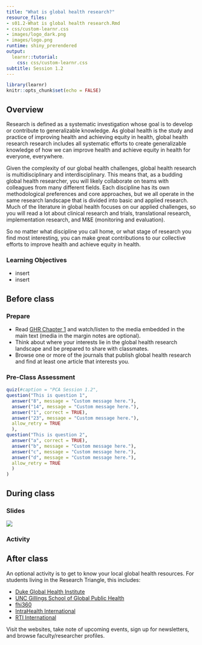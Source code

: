 ```yaml
---
title: "What is global health research?"
resource_files:
- s01.2-What is global health research.Rmd
- css/custom-learnr.css
- images/logo_dark.png
- images/logo.png
runtime: shiny_prerendered
output:
  learnr::tutorial:
    css: css/custom-learnr.css
subtitle: Session 1.2
---
```


```r
library(learnr)
knitr::opts_chunk$set(echo = FALSE)
```

## Overview

Research is defined as a systematic investigation whose goal is to develop or contribute to generalizable knowledge. As global health is the study and practice of improving health and achieving equity in health, global health research research includes all systematic efforts to create generalizable knowledge of how we can improve health and achieve equity in health for everyone, everywhere.

Given the complexity of our global health challenges, global health research is multidisciplinary and interdisciplinary. This means that, as a budding global health researcher, you will likely collaborate on teams with colleagues from many different fields. Each discipline has its own methodological preferences and core approaches, but we all operate in the same research landscape that is divided into basic and applied research. Much of the literature in global health focuses on our applied challenges, so you will read a lot about clinical research and trials, translational research, implementation research, and M&E (monitoring and evaluation).

So no matter what discipline you call home, or what stage of research you find most interesting, you can make great contributions to our collective efforts to improve health and achieve equity in health.

### Learning Objectives

* insert
* insert

## Before class

### Prepare

* Read [GHR Chapter 1](http://read.themethodsection.com/ghr.html) and watch/listen to the media embedded in the main text (media in the margin notes are optional).
* Think about where your interests lie in the global health research landscape and be prepared to share with classmates.
* Browse one or more of the journals that publish global health research and find at least one article that interests you.

### Pre-Class Assessment

```r
quiz(#caption = "PCA Session 1.2",
question("This is question 1",
  answer("8", message = "Custom message here."),
  answer("14", message = "Custom message here."),
  answer("1", correct = TRUE),
  answer("23", message = "Custom message here."),
  allow_retry = TRUE
  ),
question("This is question 2",
  answer("a", correct = TRUE),
  answer("b", message = "Custom message here."),
  answer("c", message = "Custom message here."),
  answer("d", message = "Custom message here."),
  allow_retry = TRUE
  )
)
```

<!--
<iframe height="800" width="100%" src="https://duke.qualtrics.com/jfe/form/SV_bBg1PTRLi5Usjat" frameborder="0"></iframe>
-->

## During class

### Slides

![](https://youtu.be/NpEaa2P7qZI)

### Activity



## After class

An optional activity is to get to know your local global health resources. For students living in the Research Triangle, this includes:

* [Duke Global Health Institute](https://globalhealth.duke.edu/)
* [UNC Gillings School of Global Public Health](https://sph.unc.edu/)
* [fhi360](https://www.fhi360.org/)
* [IntraHealth International](https://www.intrahealth.org/)
* [RTI International](https://www.rti.org/)

Visit the websites, take note of upcoming events, sign up for newsletters, and browse faculty/researcher profiles.
